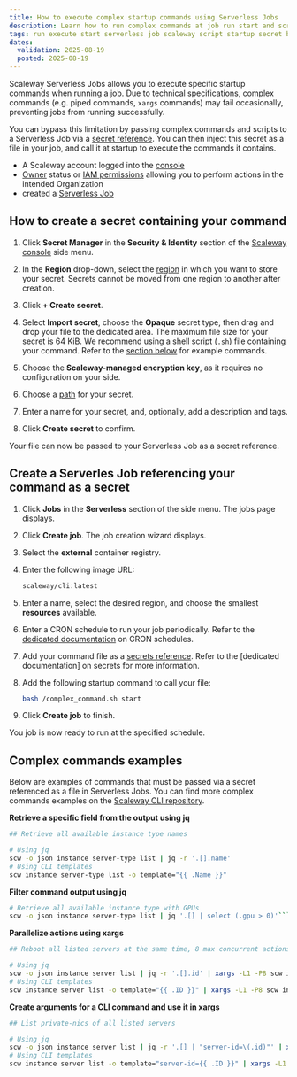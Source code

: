 ```yaml
---
title: How to execute complex startup commands using Serverless Jobs
description: Learn how to run complex commands at job run start and scripts using Scaleway Serverless Jobs and Secrets Manager.
tags: run execute start serverless job scaleway script startup secret bash complex command pipe
dates:
  validation: 2025-08-19 
  posted: 2025-08-19
---
```


Scaleway Serverless Jobs allows you to execute specific startup commands when running a job. Due to technical specifications, complex commands (e.g. piped commands, `xargs` commands) may fail occasionally, preventing jobs from running successfully.

You can bypass this limitation by passing complex commands and scripts to a Serverless Job via a [secret reference](/serverless-jobs/concepts/#secrets-reference). You can then inject this secret as a file in your job, and call it at startup to execute the commands it contains.

<Requirements />

- A Scaleway account logged into the [console](https://console.scaleway.com)
- [Owner](/iam/concepts/#owner) status or [IAM permissions](/iam/concepts/#permission) allowing you to perform actions in the intended Organization
- created a [Serverless Job](/serverless-jobs/how-to/create-job/)

## How to create a secret containing your command

1. Click **Secret Manager** in the **Security & Identity** section of the [Scaleway console](https://console.scaleway.com/) side menu.

2. In the **Region** drop-down, select the [region](/secret-manager/concepts/#region) in which you want to store your secret. Secrets cannot be moved from one region to another after creation.

3. Click **+ Create secret**.

4.  Select **Import secret**, choose the **Opaque** secret type, then drag and drop your file to the dedicated area. The maximum file size for your secret is 64 KiB.
    <Message type="note">
    We recommend using a shell script (`.sh`) file containing your command. Refer to the [section below](#complex-commands-examples) for example commands.
    </Message>

5. Choose the **Scaleway-managed encryption key**, as it requires no configuration on your side.

6. Choose a [path](/secret-manager/concepts/#path) for your secret.

7. Enter a name for your secret, and, optionally, add a description and tags.
      
8. Click **Create secret** to confirm.

Your file can now be passed to your Serverless Job as a secret reference.

## Create a Serverles Job referencing your command as a secret

1. Click **Jobs** in the **Serverless** section of the side menu. The jobs page displays.

2. Click **Create job**. The job creation wizard displays.

3. Select the **external** container registry.

4. Enter the following image URL:
    ```sh
    scaleway/cli:latest
    ```

5. Enter a name, select the desired region, and choose the smallest **resources** available.

6. Enter a CRON schedule to run your job periodically. Refer to the [dedicated documentation](/serverless-jobs/reference-content/cron-schedules/) on CRON schedules.

7. Add your command file as a [secrets reference](/serverless-functions/concepts/#secrets). Refer to the [dedicated documentation] on secrets for more information.

8. Add the following startup command to call your file:
    ```sh
    bash /complex_command.sh start
    ```

9. Click **Create job** to finish.

You job is now ready to run at the specified schedule.

## Complex commands examples

Below are examples of commands that must be passed via a secret referenced as a file in Serverless Jobs. You can find more complex commands examples on the [Scaleway CLI repository](/https://github.com/scaleway/scaleway-cli/blob/master/docs/cookbook.md).

**Retrieve a specific field from the output using jq**

```bash
## Retrieve all available instance type names

# Using jq
scw -o json instance server-type list | jq -r '.[].name'
# Using CLI templates
scw instance server-type list -o template="{{ .Name }}"
```

**Filter command output using jq**

```bash
# Retrieve all available instance type with GPUs
scw -o json instance server-type list | jq '.[] | select (.gpu > 0)'```
```

**Parallelize actions using xargs**

```bash
## Reboot all listed servers at the same time, 8 max concurrent actions

# Using jq
scw -o json instance server list | jq -r '.[].id' | xargs -L1 -P8 scw instance server reboot
# Using CLI templates
scw instance server list -o template="{{ .ID }}" | xargs -L1 -P8 scw instance server reboot
```

**Create arguments for a CLI command and use it in xargs**

```bash
## List private-nics of all listed servers

# Using jq
scw -o json instance server list | jq -r '.[] | "server-id=\(.id)"' | xargs -L1 scw instance private-nic list
# Using CLI templates
scw instance server list -o template="server-id={{ .ID }}" | xargs -L1 scw instance private-nic list
```
